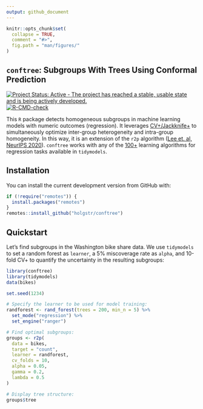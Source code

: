 ```yaml
---
output: github_document
---
```


<!-- README.md is generated from README.Rmd. Please edit that file -->

```r
knitr::opts_chunk$set(
  collapse = TRUE,
  comment = "#>",
  fig.path = "man/figures/"
)
```

## **`conftree`**: Subgroups With Trees Using Conformal Prediction

<!-- badges: start -->
[![Project Status: Active - The project has reached a stable, usable state and is being actively developed.](https://www.repostatus.org/badges/latest/active.svg)](https://www.repostatus.org/#active)
[![R-CMD-check](https://github.com/holgstr/conftree/actions/workflows/R-CMD-check.yaml/badge.svg)](https://github.com/holgstr/conftree/actions/workflows/R-CMD-check.yaml)
<!-- badges: end -->

This `R` package detects homogeneous subgroups in machine learning models with numeric outcomes (regression). It leverages [CV+/Jackknife+][1] to simultaneously optimize inter-group heterogeneity and intra-group homogeneity. In this way, it is an extension of the `r2p` algorithm ([Lee et. al, NeurIPS 2020][2]). `conftree` works with any of the [100+][3] learning algorithms for regression tasks available in `tidymodels`.

## Installation

You can install the current development version from GitHub with:

```r
if (!require("remotes")) {
  install.packages("remotes")
}
remotes::install_github("holgstr/conftree")
```

## Quickstart

Let's find subgroups in the Washington bike share data. We use `tidymodels` to set a random forest as `learner`, a 5% miscoverage rate as `alpha`, and 10-fold CV+ to quantify the uncertainty in the resulting subgroups:

```r
library(conftree)
library(tidymodels)
data(bikes)

set.seed(1234)

# Specify the learner to be used for model training:
randforest <- rand_forest(trees = 200, min_n = 5) %>%
  set_mode("regression") %>%
  set_engine("ranger")

# Find optimal subgroups:
groups <- r2p(
  data = bikes,
  target = "count",
  learner = randforest,
  cv_folds = 10,
  alpha = 0.05,
  gamma = 0.2,
  lambda = 0.5
)

# Display tree structure:
groups$tree
```

[1]: https://arxiv.org/abs/1905.02928

[2]: https://proceedings.neurips.cc/paper/2020/hash/1819020b02e926785cf3be594d957696-Abstract.html

[3]: https://www.tidymodels.org/find/parsnip/
